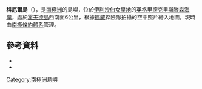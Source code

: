 '''科厄爾島'''（{{lang-nn|Cowell Island}}），是[[南極洲|南極洲]]的島嶼，位於[[伊利沙伯女皇地|伊利沙伯女皇地]]的[[英格里德克里斯滕森海岸|英格里德克里斯滕森海岸]]，處於[[霍夫德島|霍夫德島]]西南面6公里，根據[[挪威|挪威]]探險隊拍攝的空中照片繪入地圖，現時由[[南極條約體系|南極條約體系]]管理。

==參考資料==
*{{usgs-gazetteer|id=3234}}
*{{coord|69|16|S|76|43|E|source:GNIS|display=title}}

{{Antarctica-geo-stub}}
[[Category:南極洲島嶼|Category:南極洲島嶼]]
